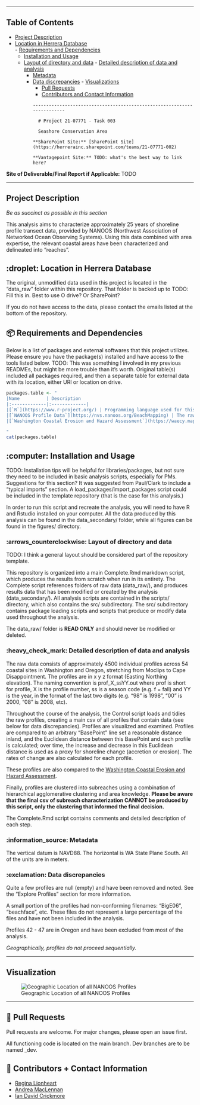
  

------------------------------------------------------------------------
  


## Table of Contents

-   [Project Description](#Project-Description)
  -   [Location in Herrera Database](#Location-in-Herrera-Database)  
    -   [Requirements and Dependencies](#Requirements-and-Dependencies)
      -   [Installation and Usage](#Installation-and-Usage)
        -   [Layout of directory and data](#Layout-of-directory-and-data)
          -   [Detailed description of data and analysis](#Detailed-description-of-data-and-analysis)
            -   [Metadata](#Metadata)
              -   [Data discrepancies](#Data-discrepancies)
                -   [Visualizations](#Visualization)
                  -   [Pull Requests](#Pull-Requests)
                    -   [Contributors and Contact Information](#Contributors-and-Contact-Information)
                      
                      
                      ------------------------------------------------------------------------
                        
                        # Project 21-07771 - Task 003
                        
                        Seashore Conservation Area 
                      
                      **SharePoint Site:** [SharePoint Site](https://herrerainc.sharepoint.com/teams/21-07771-002)
                      
                      **Vantagepoint Site:** TODO: what's the best way to link here?

**Site of Deliverable/Final Report if Applicable:** TODO


------------------------------------------------------------------------


## Project Description {#project-description}
*Be as succinct as possible in this section*

This analysis aims to characterize approximately 25 years of shoreline profile transect data, provided by NANOOS (Northwest Association of Networked Ocean Observing Systems).
Using this data combined with area expertise, the relevant coastal areas have been characterized and delineated into "reaches". 


## :droplet: Location in Herrera Database {#location-in-herrera-database}

The original, unmodified data used in this project is located in the "data_raw" folder within this repository.
That folder is backed up to TODO: Fill this in. Best to use O drive? Or SharePoint?

If you do not have access to the data, please contact the emails listed at the bottom of the repository.


## 📦 Requirements and Dependencies {#requirements-and-dependencies}

Below is a list of packages and external softwares that this project utilizes. Please ensure you have the package(s) installed and have access to the tools listed below. TODO: This was something I involved in my previous READMEs, but might be more trouble than it's worth. Original table(s) included all packages required, and then a separate table for external data with its location, either URl or location on drive.

```{r packages, echo=FALSE, message=FALSE, warnings=FALSE, results='asis'}
packages.table <- "
|Name          | Description           
|:-------------|:-------------|
|[`R`](https://www.r-project.org/) | Programming language used for this project. |
|[`NANOOS Profile Data`](https://nvs.nanoos.org/BeachMapping) | The raw data for analysis. If you do not have access to this data, please contact the owners of this repository.|
|[`Washington Coastal Erosion and Hazard Assessment`](https://waecy.maps.arcgis.com/apps/View/index.html?appid=389d0a3ce642485db912d4a416a56e25) | A second database used to compare the accuracy of NANOOS data.|

"
cat(packages.table)
```

## :computer: Installation and Usage {#installation-and-usage}

TODO: Installation tips will be helpful for libraries/packages, but not sure they need to be included in basic analysis scripts, especially for PMs. Suggestions for this section? It was suggested from Paul/Clark to include a "typical imports" section. A load_packages/import_packages script could be included in the template repository (that is the case for this analysis.)

In order to run this script and recreate the analysis, you will need to have R and Rstudio installed on your computer. All the data produced by this analysis can be found in the data_secondary/ folder, while all figures can be found in the figures/ directory.

### :arrows_counterclockwise: Layout of directory and data

TODO: I think a general layout should be considered part of the repository template. 

This repository is organized into a main Complete.Rmd markdown script, which produces the results from scratch when run in its entirety. The Complete script references folders of raw data (data_raw/), and produces results data that has been modified or created by the analysis (data_secondary/). All analysis scripts are contained in the scripts/ directory, which also contains the src/ subdirectory. The src/ subdirectory contains package loading scripts and scripts that produce or modify data used throughout the analysis. 

The data_raw/ folder is **READ ONLY** and should never be modified or deleted.

### :heavy_check_mark: Detailed description of data and analysis

The raw data consists of approximately 4500 individual profiles across 54 coastal sites in Washington and Oregon, stretching from Moclips to Cape Disappointment.
The profiles are in x y z format (Easting Northing elevation). The naming convention is prof_X_ssYY.out where prof is short for profile, X is the profile number, ss is a season code (e.g. f = fall) and YY is the year, in the format of the last two digits (e.g. "98" is 1998", "00" is 2000, "08" is 2008, etc).

Throughout the course of the analysis, the Control script loads and tidies the raw profiles, creating a main csv of all profiles that contain data (see below for data discrepancies). Profiles are visualized and examined. Profiles are compared to an arbitrary "BasePoint" line set a reasonable distance inland, and the Euclidean distance between this BasePoint and each profile is calculated; over time, the increase and decrease in this Euclidean distance is used as a proxy for shoreline change (accretion or erosion). The rates of change are also calculated for each profile.

These profiles are also compared to the [Washington Coastal Erosion and Hazard Assessment](https://waecy.maps.arcgis.com/apps/View/index.html?appid=389d0a3ce642485db912d4a416a56e25).

Finally, profiles are clustered into subreaches using a combination of hierarchical agglomerative clustering and area knowledge. **Please be aware that the final csv of subreach characterization CANNOT be produced by this script, only the clustering that informed the final decision.**

The Complete.Rmd script contains comments and detailed description of each step.

### :information_source: Metadata {#metadata}

The vertical datum is NAVD88.
The horizontal is WA State Plane South.
All of the units are in meters.

### :exclamation: Data discrepancies {#data-discrepancies}

Quite a few profiles are null (empty) and have been removed and noted.
See the "Explore Profiles" section for more information.

A small portion of the profiles had non-conforming filenames: "BigE06", "beachface", etc.
These files do not represent a large percentage of the files and have not been included in the analysis.

Profiles 42 - 47 are in Oregon and have been excluded from most of the analysis.

*Geographically, profiles do not proceed sequentially.*


------------------------------------------------------------------------

## Visualization {#visualization}

![Geographic Location of all NANOOS Profiles](images_output//Fig1_ShorelineTransects1024_1.png)

------------------------------------------------------------------------


## 🔧 Pull Requests

Pull requests are welcome. For major changes, please open an issue first. 

All functioning code is located on the main branch.
Dev branches are to be named <specific_issue_description>_dev.


## 💬 Contributors + Contact Information

-   [Regina Lionheart](https://github.com/R-Lionheart)
-   [Andrea MacLennan](https://www.herrerainc.com/team-member/andrea-maclennan/)
-   [Ian David Crickmore](https://www.herrerainc.com/team-member/ian-david-crickmore/)
	